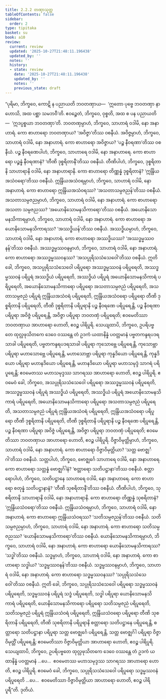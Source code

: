 ```yaml
---
title: 2.2.2 တဏှာသုတ္တ
tableOfContents: false
sidebar:
  order: 2
type: tipitaka
basket: su
book: a10
review:
  current: review
  updated: '2025-10-27T21:48:11.196438'
  updated_by: ''
  notes: ''
  history:
  - state: review
    date: '2025-10-27T21:48:11.196438'
    updated_by: ''
    notes: ''
    previous_state: draft
---
```



<ReviewStatus review={frontmatter.review} showDetails={true} />

<HypothesisAnnotation frontmatter={frontmatter} />

<DynamicBreadcrumb />

<Division number="62" book="a10" e="ch" v="17" p="348">

<Paragraph number="457" book="a10">
“ပုရိမာ, ဘိက္ခဝေ, ကောဋိ န ပညာယတိ ဘဝတဏှာယ—  ‘ဣတော ပုဗ္ဗေ ဘဝတဏှာ နာဟောသိ, အထ ပစ္ဆာ သမဘဝီ’တိ. ဧဝဉ္စေတံ, ဘိက္ခဝေ, ဝုစ္စတိ, အထ စ ပန ပညာယတိ—  ‘ဣဒပ္ပစ္စယာ ဘဝတဏှာ’တိ.
</Paragraph>

<Paragraph number="458" book="a10">
ဘဝတဏှမ္ပာဟံ, ဘိက္ခဝေ, သာဟာရံ ဝဒါမိ, နော အနာဟာရံ. ကော စာဟာရော ဘဝတဏှာယ? ‘အဝိဇ္ဇာ’တိဿ ဝစနီယံ. အဝိဇ္ဇမ္ပာဟံ, ဘိက္ခဝေ, သာဟာရံ ဝဒါမိ, နော အနာဟာရံ. ကော စာဟာရော အဝိဇ္ဇာယ? ‘ပဉ္စ နီဝရဏာ’တိဿ ဝစနီယံ. ပဉ္စ နီဝရဏေပါဟံ, ဘိက္ခဝေ, သာဟာရေ ဝဒါမိ, နော အနာဟာရေ. ကော စာဟာရော ပဉ္စန္နံ နီဝရဏာနံ? ‘တီဏိ ဒုစ္စရိတာနီ’တိဿ ဝစနီယံ. တီဏိပါဟံ, ဘိက္ခဝေ, ဒုစ္စရိတာနိ သာဟာရာနိ ဝဒါမိ, နော အနာဟာရာနိ. ကော စာဟာရော တိဏ္ဏန္နံ ဒုစ္စရိတာနံ? ‘ဣန္ဒြိယအသံဝရော’တိဿ ဝစနီယံ. ဣန္ဒြိယအသံဝရမ္ပာဟံ, ဘိက္ခဝေ, သာဟာရံ ဝဒါမိ, နော အနာဟာရံ. ကော စာဟာရော ဣန္ဒြိယအသံဝရဿ? ‘အသတာသမ္ပဇညန်’တိဿ ဝစနီယံ. အသတာသမ္ပဇညမ္ပာဟံ, ဘိက္ခဝေ, သာဟာရံ ဝဒါမိ, နော အနာဟာရံ. ကော စာဟာရော အသတာ သမ္ပဇညဿ? ‘အယောနိသောမနသိကာရော’တိဿ ဝစနီယံ. အယောနိသောမနသိကာရမ္ပာဟံ, ဘိက္ခဝေ, သာဟာရံ ဝဒါမိ, နော အနာဟာရံ. ကော စာဟာရော အယောနိသောမနသိကာရဿ? ‘အဿဒ္ဓိယန်’တိဿ ဝစနီယံ. အဿဒ္ဓိယမ္ပာဟံ, ဘိက္ခဝေ, သာဟာရံ ဝဒါမိ, နော အနာဟာရံ. ကော စာဟာရော အဿဒ္ဓိယဿ? ‘အဿဒ္ဓမ္မဿဝနန်’တိဿ ဝစနီယံ. အဿဒ္ဓမ္မဿဝနမ္ပာဟံ, ဘိက္ခဝေ, သာဟာရံ ဝဒါမိ, နော အနာဟာရံ. ကော စာဟာရော အဿဒ္ဓမ္မဿဝနဿ? ‘အသပ္ပုရိသသံသေဝေါ’တိဿ ဝစနီယံ.
</Paragraph>

<Paragraph number="459" book="a10">
ဣတိ ခေါ, ဘိက္ခဝေ, အသပ္ပုရိသသံသေဝေါ ပရိပူရော အဿဒ္ဓမ္မဿဝနံ ပရိပူရေတိ, အဿဒ္ဓမ္မဿဝနံ ပရိပူရံ အဿဒ္ဓိယံ ပရိပူရေတိ, အဿဒ္ဓိယံ ပရိပူရံ အယောနိသောမနသိကာရံ ပရိပူရေတိ, အယောနိသောမနသိကာရော ပရိပူရော အသတာသမ္ပဇညံ ပရိပူရေတိ, အသတာသမ္ပဇညံ ပရိပူရံ ဣန္ဒြိယအသံဝရံ ပရိပူရေတိ, ဣန္ဒြိယအသံဝရော ပရိပူရော တီဏိ ဒုစ္စရိတာနိ ပရိပူရေတိ, တီဏိ ဒုစ္စရိတာနိ ပရိပူရာနိ ပဉ္စ နီဝရဏေ ပရိပူရေန္တိ, ပဉ္စ နီဝရဏာ ပရိပူရာ အဝိဇ္ဇံ ပရိပူရေန္တိ, အဝိဇ္ဇာ ပရိပူရာ ဘဝတဏှံ ပရိပူရေတိ; ဧဝမေတိဿာ ဘဝတဏှာယ အာဟာရော ဟောတိ, ဧဝဉ္စ ပါရိပူရိ.
</Paragraph>

<Paragraph number="460" book="a10">
သေယျထာပိ, ဘိက္ခဝေ, ဥပရိပဗ္ဗတေ ထုလ္လဖုသိတကေ ဒေဝေ ဝဿန္တေ တံ ဥဒကံ ယထာနိန္နံ ပဝတ္တမာနံ ပဗ္ဗတကန္ဒရပဒရသာခါ ပရိပူရေတိ, ပဗ္ဗတကန္ဒရပဒရသာခါ ပရိပူရာ ကုသောဗ္ဘေ ပရိပူရေန္တိ, ကုသောဗ္ဘာ ပရိပူရာ မဟာသောဗ္ဘေ ပရိပူရေန္တိ, မဟာသောဗ္ဘာ ပရိပူရာ ကုန္နဒိယော ပရိပူရေန္တိ, ကုန္နဒိယော ပရိပူရာ မဟာနဒိယော ပရိပူရေန္တိ, မဟာနဒိယော ပရိပူရာ မဟာသမုဒ္ဒံ သာဂရံ ပရိပူရေန္တိ; ဧဝမေတဿ မဟာသမုဒ္ဒဿ သာဂရဿ အာဟာရော ဟောတိ, ဧဝဉ္စ ပါရိပူရိ.
</Paragraph>

<Paragraph number="461" book="a10">
ဧဝမေဝံ ခေါ, ဘိက္ခဝေ, အသပ္ပုရိသသံသေဝေါ ပရိပူရော အဿဒ္ဓမ္မဿဝနံ ပရိပူရေတိ, အဿဒ္ဓမ္မဿဝနံ ပရိပူရံ အဿဒ္ဓိယံ ပရိပူရေတိ, အဿဒ္ဓိယံ ပရိပူရံ အယောနိသောမနသိကာရံ ပရိပူရေတိ, အယောနိသောမနသိကာရော ပရိပူရော အသတာသမ္ပဇညံ ပရိပူရေတိ, အသတာသမ္ပဇညံ ပရိပူရံ ဣန္ဒြိယအသံဝရံ ပရိပူရေတိ, ဣန္ဒြိယအသံဝရော ပရိပူရော တီဏိ ဒုစ္စရိတာနိ ပရိပူရေတိ, တီဏိ ဒုစ္စရိတာနိ ပရိပူရာနိ ပဉ္စ နီဝရဏေ ပရိပူရေန္တိ, ပဉ္စ နီဝရဏာ ပရိပူရာ အဝိဇ္ဇံ ပရိပူရေန္တိ, အဝိဇ္ဇာ ပရိပူရာ ဘဝတဏှံ ပရိပူရေတိ; ဧဝမေတိဿာ ဘဝတဏှာယ အာဟာရော ဟောတိ, ဧဝဉ္စ ပါရိပူရိ.
</Paragraph>

<Paragraph number="462" book="a10">
ဝိဇ္ဇာဝိမုတ္တိမ္ပာဟံ, ဘိက္ခဝေ, သာဟာရံ ဝဒါမိ, နော အနာဟာရံ. ကော စာဟာရော ဝိဇ္ဇာဝိမုတ္တိယာ? ‘သတ္တ ဗောဇ္ဈင်္ဂါ’တိဿ ဝစနီယံ. သတ္တပါဟံ, ဘိက္ခဝေ, ဗောဇ္ဈင်္ဂေ သာဟာရေ ဝဒါမိ, နော အနာဟာရေ. ကော စာဟာရော သတ္တန္နံ ဗောဇ္ဈင်္ဂါနံ? ‘စတ္တာရော သတိပဋ္ဌာနာ’တိဿ ဝစနီယံ. စတ္တာရောပါဟံ, ဘိက္ခဝေ, သတိပဋ္ဌာနေ သာဟာရေ ဝဒါမိ, နော အနာဟာရေ. ကော စာဟာရော စတုန္နံ သတိပဋ္ဌာနာနံ? ‘တီဏိ သုစရိတာနီ’တိဿ ဝစနီယံ. တီဏိပါဟံ, ဘိက္ခဝေ, သုစရိတာနိ သာဟာရာနိ ဝဒါမိ, နော အနာဟာရာနိ. ကော စာဟာရော တိဏ္ဏန္နံ သုစရိတာနံ? ‘ဣန္ဒြိယသံဝရော’တိဿ ဝစနီယံ. ဣန္ဒြိယသံဝရမ္ပာဟံ, ဘိက္ခဝေ, သာဟာရံ ဝဒါမိ, နော အနာဟာရံ. ကော စာဟာရော ဣန္ဒြိယသံဝရဿ? ‘သတိသမ္ပဇညန်’တိဿ ဝစနီယံ. သတိသမ္ပဇညမ္ပာဟံ, ဘိက္ခဝေ, သာဟာရံ ဝဒါမိ, နော အနာဟာရံ. ကော စာဟာရော သတိသမ္ပဇညဿ? ‘ယောနိသောမနသိကာရော’တိဿ ဝစနီယံ. ယောနိသောမနသိကာရမ္ပာဟံ, ဘိက္ခဝေ, သာဟာရံ ဝဒါမိ, နော အနာဟာရံ. ကော စာဟာရော ယောနိသောမနသိကာရဿ? ‘သဒ္ဓါ’တိဿ ဝစနီယံ. သဒ္ဓမ္ပာဟံ, ဘိက္ခဝေ, သာဟာရံ ဝဒါမိ, နော အနာဟာရံ. ကော စာဟာရော သဒ္ဓါယ? ‘သဒ္ဓမ္မဿဝနန်’တိဿ ဝစနီယံ. သဒ္ဓမ္မဿဝနမ္ပာဟံ, ဘိက္ခဝေ, သာဟာရံ ဝဒါမိ, နော အနာဟာရံ. ကော စာဟာရော သဒ္ဓမ္မဿဝနဿ? ‘သပ္ပုရိသသံသေဝေါ’တိဿ ဝစနီယံ.
</Paragraph>

<Paragraph number="463" book="a10">
ဣတိ ခေါ, ဘိက္ခဝေ, သပ္ပုရိသသံသေဝေါ ပရိပူရော သဒ္ဓမ္မဿဝနံ ပရိပူရေတိ, သဒ္ဓမ္မဿဝနံ ပရိပူရံ သဒ္ဓံ ပရိပူရေတိ, သဒ္ဓါ ပရိပူရာ ယောနိသောမနသိကာရံ ပရိပူရေတိ, ယောနိသောမနသိကာရော ပရိပူရော သတိသမ္ပဇညံ ပရိပူရေတိ, သတိသမ္ပဇညံ ပရိပူရံ ဣန္ဒြိယသံဝရံ ပရိပူရေတိ, ဣန္ဒြိယသံဝရော ပရိပူရော တီဏိ သုစရိတာနိ ပရိပူရေတိ, တီဏိ သုစရိတာနိ ပရိပူရာနိ စတ္တာရော သတိပဋ္ဌာနေ ပရိပူရေန္တိ, စတ္တာရော သတိပဋ္ဌာနာ ပရိပူရာ သတ္တ ဗောဇ္ဈင်္ဂေ ပရိပူရေန္တိ, သတ္တ ဗောဇ္ဈင်္ဂါ ပရိပူရာ ဝိဇ္ဇာဝိမုတ္တိံ ပရိပူရေန္တိ; ဧဝမေတိဿာ ဝိဇ္ဇာဝိမုတ္တိယာ အာဟာရော ဟောတိ, ဧဝဉ္စ ပါရိပူရိ.
</Paragraph>

<Paragraph number="464" book="a10">
သေယျထာပိ, ဘိက္ခဝေ, ဥပရိပဗ္ဗတေ ထုလ္လဖုသိတကေ ဒေဝေ ဝဿန္တေ တံ ဥဒကံ ယထာနိန္နံ ပဝတ္တမာနံ …ပေ…  ဧဝမေတဿ မဟာသမုဒ္ဒဿ သာဂရဿ အာဟာရော ဟောတိ, ဧဝဉ္စ ပါရိပူရိ. ဧဝမေဝံ ခေါ, ဘိက္ခဝေ, သပ္ပုရိသသံသေဝေါ ပရိပူရော သဒ္ဓမ္မဿဝနံ ပရိပူရေတိ …ပေ…  ဧဝမေတိဿာ ဝိဇ္ဇာဝိမုတ္တိယာ အာဟာရော ဟောတိ, ဧဝဉ္စ ပါရိပူရီ”တိ.

</Paragraph>
</Division>

<Paragraph number="465" type="center" book="a10">
ဒုတိယံ.
</Paragraph>